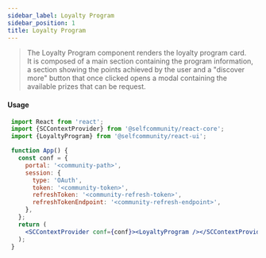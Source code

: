 ```yaml
---
sidebar_label: Loyalty Program
sidebar_position: 1
title: Loyalty Program
---
```


> The Loyalty Program component renders the loyalty program card. <br/>
It is composed of a main section containing the program information, a section showing the points achieved by the user and
a "discover more" button that once clicked opens a modal containing the available prizes that can be request.


<Logged><LoyaltyProgram/></Logged>

#### Usage

```jsx
 import React from 'react';
 import {SCContextProvider} from '@selfcommunity/react-core';
 import {LoyaltyProgram} from '@selfcommunity/react-ui';

 function App() {
   const conf = {
     portal: '<community-path>',
     session: {
       type: 'OAuth',
       token: '<community-token>',
       refreshToken: '<community-refresh-token>',
       refreshTokenEndpoint: '<community-refresh-endpoint>',
     },
   };
   return (
     <SCContextProvider conf={conf}><LoyaltyProgram /></SCContextProvider>
   );
 }
```